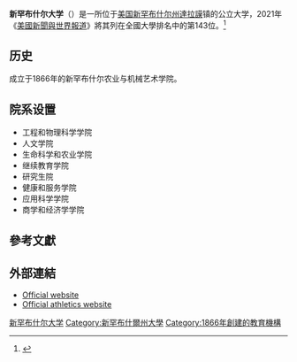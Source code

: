 {{noteTA
|1=zh-cn:新罕布什尔州; zh-tw:新罕布夏州; zh-hk:新罕布什爾州;
|2=zh-cn:新罕布什尔; zh-tw:新罕布夏; zh-hk:新罕布什爾;
}}
{{Infobox University
| name        = University of New Hampshire
| image_name       = UNewHampshire seal.png
| motto       = Science, Arts, Industry
| established = 1866
| type        = 旗艦大學<br />[[州立大學系統|州立大學]]<br/ >[[贈海大學|贈海大學]]<br />[[贈空大學|贈空大學]]<br />[[贈地大學|贈地大學]]
| city        = [[達拉謨_(新罕布什爾州)|達拉謨]]
| state       = [[新罕布什爾州|新罕布什爾州]]
| country     = [[美國|美國]]
| president   = Mark W. Huddleston（第19任）
| undergrad   = 12,565<ref>{{cite web|title=About UNH|url=http://www.unh.edu/unhedutop/about-unh|accessdate=2 April 2013|archive-url=https://web.archive.org/web/20140209005754/http://unh.edu/unhedutop/about-unh|archive-date=2014-02-09|dead-url=yes}}</ref> 
| postgrad    = 2,196
| staff       = 586
| endowment   = $2.41億
| campus      = 郊區
| nickname    = Wildcats
| mascot      = Wild E. Cat和Gnarlz
| athletics   = [[NCAA|NCAA]] Division I – [[America_East_Conference|America East]], [[Hockey_East|Hockey East]]
| affiliations= [[新罕布什爾大學系統|新罕布什爾大學系統]]<br>[[Association_of_Public_and_Land-Grant_Universities|APLU]]
| colors      = {{legend striped|#002f87|#FFFFFF|UNH藍和白}}<ref>{{cite web|url=http://www.unh.edu/nem/best-practices.html|title=UNH New and Emerging Media|publisher=|deadurl=yes|archiveurl=https://web.archive.org/web/20140114104255/http://www.unh.edu/nem/best-practices.html|archivedate=2014-01-14}}</ref>
| website     = [http://www.unh.edu/ www.unh.edu]
| logo        =
}}
'''新罕布什尔大学'''（{{lang-en|University of Newhampshire}}）是一所位于[[美国|美国]][[新罕布什尔州|新罕布什尔州]][[達拉謨_(新罕布什爾州)|達拉謨]]镇的公立大学，2021年《[[美國新聞與世界報道|美國新聞與世界報道]]》將其列在全國大學排名中的第143位。<ref name="USnews">{{cite web|title=University of Newhampshire|url=http://colleges.usnews.rankingsandreviews.com/best-colleges/university-of-new-hampshire-2589|publisher=[[美國新聞與世界報道|美國新聞與世界報道]]|accessdate=2015-04-11|archive-date=2015-09-05|archive-url=https://web.archive.org/web/20150905135946/http://colleges.usnews.rankingsandreviews.com/best-colleges/university-of-new-hampshire-2589|dead-url=no}}</ref>

==历史==
成立于1866年的新罕布什尔农业与机械艺术学院。

==院系设置==
*工程和物理科学学院
*人文学院
*生命科学和农业学院
*继续教育学院
*研究生院
*健康和服务学院
*应用科学学院
*商学和经济学学院
==參考文獻==
{{reflist|colwidth=30em}}

==外部連結==
* [http://www.unh.edu/ Official website] {{Wayback|url=http://www.unh.edu/ |date=20070301082904 }}
* [http://www.unhwildcats.com/ Official athletics website] {{Wayback|url=http://www.unhwildcats.com/ |date=20210326135237 }}
{{commonscat|University of New Hampshire}}

{{新罕布什爾州的學院和大學}}
[[Category:新罕布什尔大学|]]
[[Category:新罕布什爾州大學|Category:新罕布什爾州大學]]
[[Category:1866年創建的教育機構|Category:1866年創建的教育機構]]